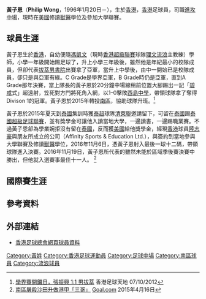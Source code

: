 {{Football player infobox
| playername      = 黃子恩 <br> Philip Wong
| fullname        = 黃子恩
| englishfullname = Philip Wong
| nickname        = Philip、菲臘仔
| image           = | PHILIP WONG.jpg
| birth_date      = {{birth date and age|1996|1|20}}
| birth_place     = {{HKG-1959}}
| height          = {{height|m=1.80}}
| position        = [[進攻中場|進攻中場]]
| currentclub     = {{flagicon|USA}} {{link-en|林肯紀念大學|Lincoln Memorial University}}
| clubnumber      = 8
| youthyears      = 
| youthclubs      = 
| collegeyears1   = 2015–
| college1        = {{flagicon|USA}} {{link-en|林肯紀念大學|Lincoln Memorial University}}
| years1 = 2012–2014
| clubs1 = {{flagicon|HKG}} [[香港流浪足球會|標準流浪]]
| caps1  =
| goals1 = 
| years2 = 2014–2015
| clubs2 = {{flagicon|HKG}} [[南區足球會|南區]]
| caps2  =
| goals2 = 
| years3 = 2017
| clubs3 = {{flagicon|HKG}} [[凱景體育會|凱景]]
| caps3  =
| goals3 = 
| nationalyears1 = 2012
| nationalteam1  = {{flagicon|HKG}} [[香港17歲以下足球代表隊|香港U18]]
| nationalcaps1  = 
| nationalgoals1 = 
| pcupdate = 
| ntupdate = 
}}

'''黃子恩'''（'''Philip Wong'''，1996年1月20日－），生於[[香港|香港]]，[[香港|香港]]足球員，司職[[進攻中場|進攻中場]]，現時在[[美國|美國]]{{link-en|林肯紀念大學|Lincoln Memorial University}}修讀[[獸醫|獸醫]]學位及參加大學聯賽。

==球員生涯==
黃子恩生於[[香港|香港]]，自幼便隨[[馮凱文|馮凱文]]（現時[[香港超級聯賽|香港超級聯賽]]球隊[[理文流浪|理文流浪]]主教練）學師，小學一年級開始踢足球了，升上小學三年級後，雖然他是年紀最小的校隊成員，但卻代表[[拔萃男書院|拔萃男書院]]出賽拿了亞軍，當升上中學後，由中一開始已是校隊成員，卻只是與亞軍有緣。C Grade是學界亞軍，B Grade時仍是亞軍，直到A Grade那年決賽，當上隊長的黃子恩於20分鐘中場線稍前位置大腳踢出一記「[[碧咸|碧咸]]式」超遠射，笠死對方門將死角入網，以1–0擊敗[[西島中學|西島中學]]，帶領球隊拿了奪得Divison 1的冠軍。黃子恩於2015年轉投[[南區足球會|南區]]，協助球隊升班。<ref>[http://football.fanpiece.com/hk-football/%E5%AD%B8%E7%95%8C%E8%B3%BD%E9%96%8B%E9%91%BC%E6%97%A5-%E5%BC%B5%E6%8C%AF%E8%88%88-1-1-%E7%94%B7%E6%8B%94%E8%90%83-c1067704.html 學界賽開鑼日，張振興 1:1 男拔萃] 香港足球天地 07/10/2012</ref> 

黃子恩於2015年夏天到[[泰國|泰國]]集訓時獲[[泰超|泰超]]球隊[[清萊聯足球會|清萊聯]]邀請留下，可留在[[泰國|泰國]]踢[[泰國超級足球聯賽|泰國超級足球聯賽]]，並有獎學金可讓他入讀當地大學，一邊讀書，一邊踢職業賽。不過黃子恩卻為學業婉拒沒有留在[[泰國|泰國]]，反而獲[[美國|美國]]{{link-en|林肯紀念大學|Lincoln Memorial University}}給他獎學金，經現[[香港|香港]]球員[[陸志豪|陸志豪]]與朋友所成立的公司（Affinity Sports & Education Ltd.），與{{link-en|林肯紀念大學|Lincoln Memorial University}}簽約到當地參與大學聯賽及修讀[[獸醫|獸醫]]學位，2016年11月6日，{{link-en|林肯紀念大學|Lincoln Memorial University}}憑黃子恩射入最後一球十二碼，帶領球隊進入決賽。2016年11月19日，黃子恩所代表的{{link-en|林肯紀念大學|Lincoln Memorial University}}雖然未能於區域季後賽決賽中勝出，但他就入選賽事最佳十一人。 <ref>[http://www.goal.com/hk/news/3636/%E9%A6%99%E6%B8%AF/2015/04/16/10814682/%E5%8D%97%E5%8D%80%E5%B1%A0%E6%AE%BA%E6%B2%99%E7%94%B0%E5%8D%87%E5%81%9A%E6%B8%AF%E7%94%B2%E4%B8%89%E5%93%A5 南區屠殺沙田升做港甲「三哥」] [[Goal.com|Goal.com]] 2015年4月16日</ref>

==國際賽生涯==

==參考資料==
{{Reflist}}

==外部連結==
* [https://www.hkfa.com/ch/club/3/detail?player=11786 香港足球總會網頁球員資料]

{{DEFAULTSORT:Wong, Philip}} 
[[Category:黃姓|Category:黃姓]]
[[Category:香港足球運動員|Category:香港足球運動員]]
[[Category:足球中場|Category:足球中場]]
[[Category:南區球員|Category:南區球員]]
[[Category:流浪球員|Category:流浪球員]]